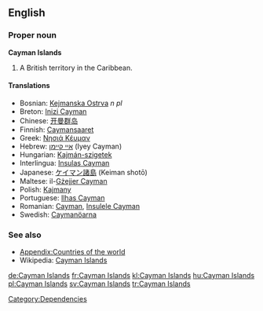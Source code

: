 ==English==

===Proper noun===
'''Cayman Islands'''

# A British territory in the Caribbean.

====Translations====
*Bosnian: [[Kejmanska Ostrva]] ''n pl''
*Breton: [[Inizi Cayman]]
*Chinese: [[开曼群岛]]
*Finnish: [[Caymansaaret]]
*Greek: [[Νησιά Κέυμαν]]
*Hebrew: [[איי קיימן]] (Iyey Cayman)
*Hungarian: [[Kajmán-szigetek]]
*Interlingua: [[Insulas Cayman]]
*Japanese: [[ケイマン諸島]] (Keiman shotō)
*Maltese: il-[[Gżejjer Cayman]]
*Polish: [[Kajmany]]
*Portuguese: [[Ilhas Cayman]]
*Romanian: [[Cayman]], [[Insulele Cayman]] {{m}}
*Swedish: [[Caymanöarna]]

===See also===
*[[Appendix:Countries of the world]]
*Wikipedia: [[w:Cayman Islands|Cayman Islands]]

[[Category:Dependencies]]

[[de:Cayman Islands]]
[[fr:Cayman Islands]]
[[kl:Cayman Islands]]
[[hu:Cayman Islands]]
[[pl:Cayman Islands]]
[[sv:Cayman Islands]]
[[tr:Cayman Islands]]